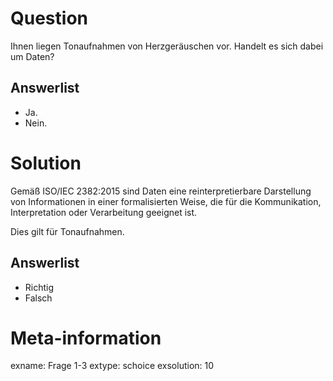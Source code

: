 Question
========

Ihnen liegen Tonaufnahmen von Herzgeräuschen vor. Handelt es sich dabei um Daten?


Answerlist
----------

* Ja.
* Nein.


Solution
========

Gemäß ISO/IEC 2382:2015 sind Daten eine reinterpretierbare Darstellung von Informationen in einer formalisierten Weise, die für die Kommunikation, Interpretation oder Verarbeitung geeignet ist. 

Dies gilt für Tonaufnahmen.

Answerlist
----------

* Richtig
* Falsch


Meta-information
================
exname: Frage 1-3
extype: schoice
exsolution: 10
